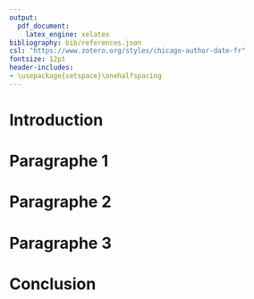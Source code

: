 ```yaml
---
output: 
  pdf_document:
    latex_engine: xelatex
bibliography: bib/references.json
csl: "https://www.zotero.org/styles/chicago-author-date-fr"
fontsize: 12pt
header-includes:
- \usepackage{setspace}\onehalfspacing
---
```

\begin{titlepage}
  \newpage
  \let\footnotesize\small
  \let\footnoterule\relax
  \let \footnote \thanks

  \baselineskip = 1.4\baselineskip

  \begin{center}
    \setcounter{page}{1}
    \includegraphics[height=20mm,keepaspectratio=true]{figures/logoULaval/ul_p}
    \null\vfil
    {\fontsize{16}{14}\selectfont \textbf{\@*TITRE DE L'ESSAI*}}
    \vfil
    \textbf{\@*VOTRE NOM*} \\
    *VOTRE NI*
    \vfil
    *NOM DU PROJET*\\*NUMERO DU COUR*
    \vfil
    Travail présenté à:\\
    \textbf{\@*PROFESSEUR À QUI LE TRAVAIL EST PRÉSENTÉ*} \\
    \vfil
    Departement de *VOTRE DÉPARTEMENT*\\Faculté *VOTRE FACULTÉ*\\Université Laval
    \vfil
    \vfil
    Québec, Canada \\
    \vfil
    \copyright \thinspace \@*VOTRE NOM*, `r Sys.setlocale("LC_TIME", "fr_FR.UTF-8"); format(Sys.Date(), "%d %B %Y")` \\
  \end{center}\par
\end{titlepage}

# Introduction

# Paragraphe 1

# Paragraphe 2

# Paragraphe 3

# Conclusion